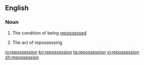 ==English==

===Noun===
{{en-noun|s|-}}

#{{uncountable}} The condition of being [[repossess]]ed
#{{countable}} The act of repossessing

[[io:repossession]]
[[kn:repossession]]
[[ta:repossession]]
[[vi:repossession]]
[[zh:repossession]]